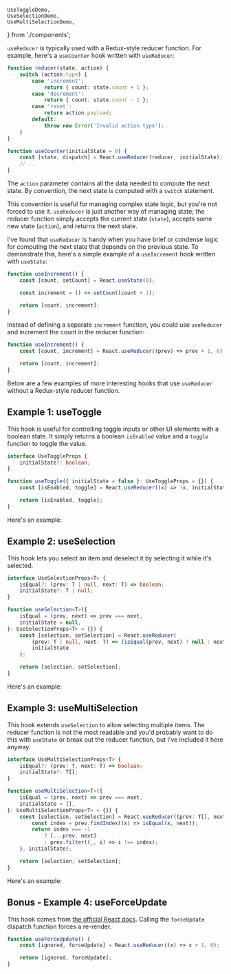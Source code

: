     UseToggleDemo,
    UseSelectionDemo,
    UseMultiSelectionDemo,
} from './components';

`useReducer` is typically used with a Redux-style reducer function. For example, here's a `useCounter` hook written with `useReducer`:

```ts
function reducer(state, action) {
    switch (action.type) {
        case 'increment':
            return { count: state.count + 1 };
        case 'decrement':
            return { count: state.count - 1 };
        case 'reset':
            return action.payload;
        default:
            throw new Error('Invalid action type');
    }
}

function useCounter(initialState = 0) {
    const [state, dispatch] = React.useReducer(reducer, initialState);
    // ...
}
```

The `action` parameter contains all the data needed to compute the next state. By convention, the next state is computed with a `switch` statement.

This convention is useful for managing complex state logic, but you're not forced to use it. `useReducer` is just another way of managing state; the reducer function simply accepts the current state (`state`), accepts some new state (`action`), and returns the next state.

I've found that `useReducer` is handy when you have brief or condense logic for computing the next state that depends on the previous state. To demonstrate this, here's a simple example of a `useIncrement` hook written with `useState`:

```ts
function useIncrement() {
    const [count, setCount] = React.useState(0);

    const increment = () => setCount(count + 1);

    return [count, increment];
}
```

Instead of defining a separate `increment` function, you could use `useReducer` and increment the count in the reducer function:

```ts
function useIncrement() {
    const [count, increment] = React.useReducer((prev) => prev + 1, 0);

    return [count, increment];
}
```

Below are a few examples of more interesting hooks that use `useReducer` without a Redux-style reducer function.

<OpenToWork />

## Example 1: useToggle

This hook is useful for controlling toggle inputs or other UI elements with a boolean state. It simply returns a boolean `isEnabled` value and a `toggle` function to toggle the value.

```ts
interface UseToggleProps {
    initialState?: boolean;
}

function useToggle({ initialState = false }: UseToggleProps = {}) {
    const [isEnabled, toggle] = React.useReducer((x) => !x, initialState);

    return [isEnabled, toggle];
}
```

Here's an example:

<UseToggleDemo />

## Example 2: useSelection

This hook lets you select an item and deselect it by selecting it while it's selected.

```ts
interface UseSelectionProps<T> {
    isEqual?: (prev: T | null, next: T) => boolean;
    initialState?: T | null;
}

function useSelection<T>({
    isEqual = (prev, next) => prev === next,
    initialState = null,
}: UseSelectionProps<T> = {}) {
    const [selection, setSelection] = React.useReducer(
        (prev: T | null, next: T) => (isEqual(prev, next) ? null : next),
        initialState
    );

    return [selection, setSelection];
}
```

Here's an example:

<UseSelectionDemo />

## Example 3: useMultiSelection

This hook extends `useSelection` to allow selecting multiple items. The reducer function is not the most readable and you'd probably want to do this with `useState` or break out the reducer function, but I've included it here anyway.

```ts
interface UseMultiSelectionProps<T> {
    isEqual?: (prev: T, next: T) => boolean;
    initialState?: T[];
}

function useMultiSelection<T>({
    isEqual = (prev, next) => prev === next,
    initialState = [],
}: UseMultiSelectionProps<T> = {}) {
    const [selection, setSelection] = React.useReducer((prev: T[], next: T) => {
        const index = prev.findIndex((x) => isEqual(x, next));
        return index === -1
            ? [...prev, next]
            : prev.filter((_, i) => i !== index);
    }, initialState);

    return [selection, setSelection];
}
```

Here's an example:

<UseMultiSelectionDemo />

## Bonus - Example 4: useForceUpdate

This hook comes from [the official React docs](https://reactjs.org/docs/hooks-faq.html#is-there-something-like-forceupdate). Calling the `forceUpdate` dispatch function forces a re-render.

```ts
function useForceUpdate() {
    const [ignored, forceUpdate] = React.useReducer((x) => x + 1, 0);

    return [ignored, forceUpdate];
}
```

<ConnectSection />
